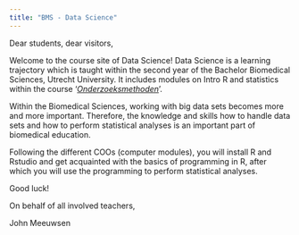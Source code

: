 ```yaml
---
title: "BMS - Data Science"
---
```


Dear students, dear visitors,

Welcome to the course site of Data Science! Data Science is a learning trajectory which is taught within the second year of the Bachelor Biomedical Sciences, Utrecht University. It includes modules on Intro R and statistics within the course ‘[*Onderzoeksmethoden*](https://uubmw.nl/onderzoeksmethoden)’.

Within the Biomedical Sciences, working with big data sets becomes more and more important. Therefore, the knowledge and skills how to handle data sets and how to perform statistical analyses is an important part of biomedical education. 

Following the different COOs (computer modules), you will install R and Rstudio and get acquainted with the basics of programming in R, after which you will use the programming to perform statistical analyses. 

Good luck!

On behalf of all involved teachers,

John Meeuwsen
